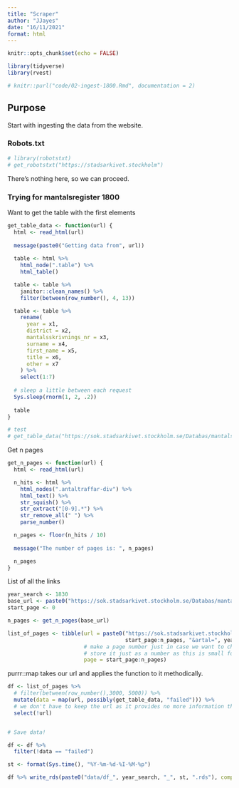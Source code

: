 ```yaml
---
title: "Scraper"
author: "JJayes"
date: "16/11/2021"
format: html
---
```


```r
knitr::opts_chunk$set(echo = FALSE)

library(tidyverse)
library(rvest)

# knitr::purl("code/02-ingest-1800.Rmd", documentation = 2)
```

## Purpose

Start with ingesting the data from the website.

### Robots.txt

```r
# library(robotstxt)
# get_robotstxt("https://stadsarkivet.stockholm")
```

There's nothing here, so we can proceed.

### Trying for mantalsregister 1800

Want to get the table with the first elements

```r
get_table_data <- function(url) {
  html <- read_html(url)
  
  message(paste0("Getting data from", url))
  
  table <- html %>%
    html_node(".table") %>%
    html_table()

  table <- table %>%
    janitor::clean_names() %>%
    filter(between(row_number(), 4, 13))

  table <- table %>%
    rename(
      year = x1,
      district = x2,
      mantalsskrivnings_nr = x3,
      surname = x4,
      first_name = x5,
      title = x6,
      other = x7
    ) %>%
    select(1:7)
  
  # sleep a little between each request
  Sys.sleep(rnorm(1, 2, .2))
  
  table
}

# test
# get_table_data("https://sok.stadsarkivet.stockholm.se/Databas/mantalsregister-1800-1884/Sok?sidindex=21&artal=1800")

```

Get n pages

```r
get_n_pages <- function(url) {
  html <- read_html(url)

  n_hits <- html %>%
    html_nodes(".antaltraffar-div") %>%
    html_text() %>%
    str_squish() %>%
    str_extract("[0-9].*") %>%
    str_remove_all(" ") %>%
    parse_number()

  n_pages <- floor(n_hits / 10)
  
  message("The number of pages is: ", n_pages)

  n_pages
}

```

List of all the links


```r
year_search <- 1830
base_url <- paste0("https://sok.stadsarkivet.stockholm.se/Databas/mantalsregister-1800-1884/Sok?sidindex=21&artal=", year_search)
start_page <- 0

n_pages <- get_n_pages(base_url)

list_of_pages <- tibble(url = paste0("https://sok.stadsarkivet.stockholm.se/Databas/mantalsregister-1800-1884/Sok?sidindex=",
                                     start_page:n_pages, "&artal=", year_search),
                        # make a page number just in case we want to check back later
                        # store it just as a number as this is small for file size sake.
                        page = start_page:n_pages)
```

purrr::map takes our url and applies the function to it methodically.

```r
df <- list_of_pages %>% 
  # filter(between(row_number(),3000, 5000)) %>%
  mutate(data = map(url, possibly(get_table_data, "failed"))) %>% 
  # we don't have to keep the url as it provides no more information than page.
  select(!url)


# Save data!

df <- df %>%
  filter(!data == "failed")

st <- format(Sys.time(), "%Y-%m-%d-%I-%M-%p")

df %>% write_rds(paste0("data/df_", year_search, "_", st, ".rds"), compress = "gz")
```
